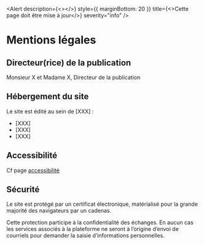 
<Head>
  <title>Mentions légales</title>
</Head>

<Alert
  description={<></>}
  style={{ marginBottom: 20 }}
  title={<>Cette page doit être mise à jour</>}
  severity="info"
/>

# Mentions légales

## Directeur(rice) de la publication

Monsieur X et Madame X, Directeur de la publication

## Hébergement du site

Le site est édité au sein de [XXX] :

- [XXX]
- [XXX]
- [XXX]

## Accessibilité

Cf page [accessibilité](/accessibilite)

## Sécurité

Le site est protégé par un certificat électronique, matérialisé
pour la grande majorité des navigateurs par un cadenas.

Cette protection participe à la confidentialité des échanges. En aucun
cas les services associés à la plateforme ne seront à l’origine
d’envoi de courriels pour demander la saisie d’informations
personnelles.
